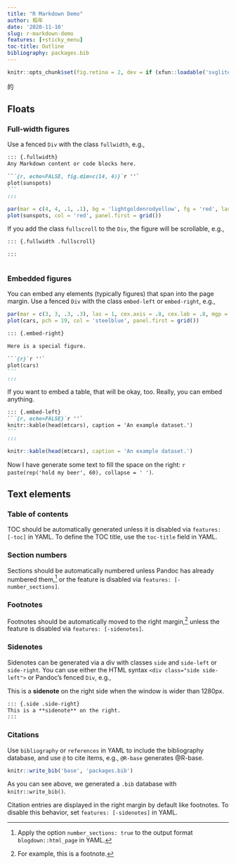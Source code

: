 ```yaml
---
title: "R Markdown Demo"
author: 稻年
date: '2020-11-10'
slug: r-markdown-demo
features: [+sticky_menu]
toc-title: Outline
bibliography: packages.bib
---
```


```r
knitr::opts_chunk$set(fig.retina = 2, dev = if (xfun::loadable('svglite')) 'svglite' else 'svg')
```

的

## Floats

### Full-width figures

Use a fenced `Div` with the class `fullwidth`, e.g.,

```` .md
::: {.fullwidth}
Any Markdown content or code blocks here.

```{r, echo=FALSE, fig.dim=c(14, 4)}`r ''`
plot(sunspots)
```
:::
````

::: {.fullwidth}
```r
par(mar = c(4, 4, .1, .1), bg = 'lightgoldenrodyellow', fg = 'red', las = 1)
plot(sunspots, col = 'red', panel.first = grid())
```
:::

If you add the class `fullscroll` to the `Div`, the figure will be scrollable,
e.g.,

``` .md
::: {.fullwidth .fullscroll}

:::
```

::: {.fullwidth .fullscroll}
```r
```
:::

### Embedded figures

You can embed any elements (typically figures) that span into the page margin.
Use a fenced `Div` with the class `embed-left` or `embed-right`, e.g.,

::: {.embed-right}
```r
par(mar = c(3, 3, .3, .3), las = 1, cex.axis = .8, cex.lab = .8, mgp = c(2, .5, 0))
plot(cars, pch = 19, col = 'steelblue', panel.first = grid())
```
:::

```` .md
::: {.embed-right}

Here is a special figure.

```{r}`r ''`
plot(cars)
```
:::
````

If you want to embed a table, that will be okay, too. Really, you can embed
anything.

```` .md
::: {.embed-left}
```{r, echo=FALSE}`r ''`
knitr::kable(head(mtcars), caption = 'An example dataset.')
```
:::
````

::: {.embed-left}
```r
knitr::kable(head(mtcars), caption = 'An example dataset.')
```
:::

Now I have generate some text to fill the space on the right:
`r paste(rep('hold my beer', 60), collapse = ' ')`.

## Text elements

### Table of contents

TOC should be automatically generated unless it is disabled via
`features: [-toc]` in YAML. To define the TOC title, use the `toc-title` field
in YAML.

### Section numbers

Sections should be automatically numbered unless Pandoc has already numbered
them,[^1] or the feature is disabled via `features: [-number_sections]`.

[^1]: Apply the option `number_sections: true` to the output format
    `blogdown::html_page` in YAML.

### Footnotes

Footnotes should be automatically moved to the right margin,[^2] unless the
feature is disabled via `features: [-sidenotes]`.

[^2]: For example, this is a footnote.

### Sidenotes

Sidenotes can be generated via a div with classes `side` and `side-left` or
`side-right`. You can use either the HTML syntax `<div class="side side-left">`
or Pandoc's fenced `Div`, e.g.,

::: {.side .side-right}
This is a **sidenote** on the right side when the window is wider than 1280px.
:::

``` .md
::: {.side .side-right}
This is a **sidenote** on the right.
:::
```

### Citations

Use `bibliography` or `references` in YAML to include the bibliography database,
and use `@` to cite items, e.g., `@R-base` generates @R-base.

```r
knitr::write_bib('base', 'packages.bib')
```

As you can see above, we generated a `.bib` database with `knitr::write_bib()`.

Citation entries are displayed in the right margin by default like footnotes. To
disable this behavior, set `features: [-sidenotes]` in YAML.
